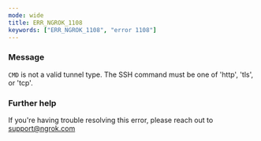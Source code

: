 ```yaml
---
mode: wide
title: ERR_NGROK_1108
keywords: ["ERR_NGROK_1108", "error 1108"]
---
```



### Message

`CMD` is not a valid tunnel type. The SSH command must be one of 'http', 'tls', or 'tcp'.

<ErrorDetails />

### Further help

If you're having trouble resolving this error, please reach out to [support@ngrok.com](mailto:support@ngrok.com?subject=Help%20with%20ERR_NGROK_1108)
